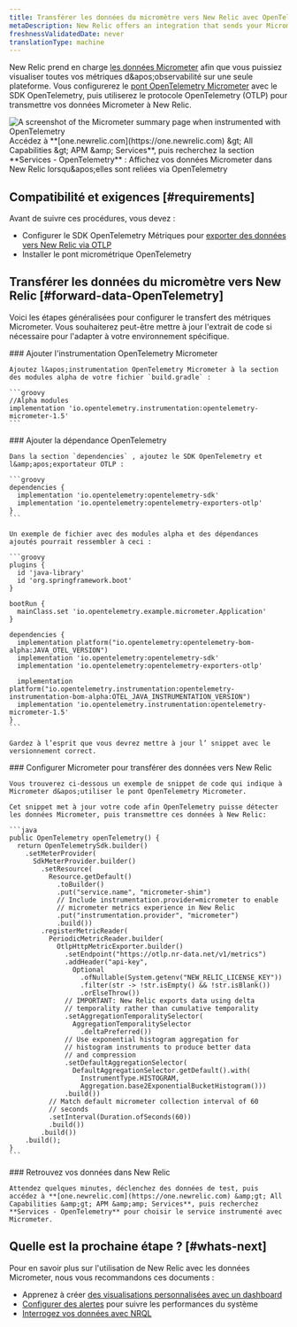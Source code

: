 ```yaml
---
title: Transférer les données du micromètre vers New Relic avec OpenTelemetry
metaDescription: New Relic offers an integration that sends your Micrometer telemetry data to your New Relic account.
freshnessValidatedDate: never
translationType: machine
---
```


New Relic prend en charge [les données Micrometer](https://micrometer.io/) afin que vous puissiez visualiser toutes vos métriques d&amp;apos;observabilité sur une seule plateforme. Vous configurerez le [pont OpenTelemetry Micrometer](https://github.com/open-telemetry/opentelemetry-java-instrumentation/tree/main/instrumentation/micrometer/micrometer-1.5/library) avec le SDK OpenTelemetry, puis utiliserez le protocole OpenTelemetry (OTLP) pour transmettre vos données Micrometer à New Relic.

<img title="Micrometer bridged with OpenTelemetry in New Relic" alt="A screenshot of the Micrometer summary page when instrumented with OpenTelemetry" src="/images/opentelemetry_screenshot-full_micrometer-with-otel.webp" />

<figcaption>
  Accédez à **[one.newrelic.com](https://one.newrelic.com) &amp;gt; All Capabilities &amp;gt; APM &amp;amp; Services**, puis recherchez la section **Services - OpenTelemetry** : Affichez vos données Micrometer dans New Relic lorsqu&amp;apos;elles sont reliées via OpenTelemetry
</figcaption>

## Compatibilité et exigences [#requirements]

Avant de suivre ces procédures, vous devez :

* Configurer le SDK OpenTelemetry Métriques pour [exporter des données vers New Relic via OTLP](/docs/more-integrations/open-source-telemetry-integrations/opentelemetry/opentelemetry-introduction/#how-it-works)
* Installer le pont micrométrique OpenTelemetry

## Transférer les données du micromètre vers New Relic [#forward-data-OpenTelemetry]

Voici les étapes généralisées pour configurer le transfert des métriques Micrometer. Vous souhaiterez peut-être mettre à jour l&apos;extrait de code si nécessaire pour l&apos;adapter à votre environnement spécifique.

<Steps>
  <Step>
    ### Ajouter l&apos;instrumentation OpenTelemetry Micrometer

    Ajoutez l&apos;instrumentation OpenTelemetry Micrometer à la section des modules alpha de votre fichier `build.gradle` :

    ```groovy
    //Alpha modules
    implementation 'io.opentelemetry.instrumentation:opentelemetry-micrometer-1.5'
    ```
  </Step>

  <Step>
    ### Ajouter la dépendance OpenTelemetry

    Dans la section `dependencies` , ajoutez le SDK OpenTelemetry et l&amp;apos;exportateur OTLP :

    ```groovy
    dependencies {
      implementation 'io.opentelemetry:opentelemetry-sdk'
      implementation 'io.opentelemetry:opentelemetry-exporters-otlp'
    }
    ```

    Un exemple de fichier avec des modules alpha et des dépendances ajoutés pourrait ressembler à ceci :

    ```groovy
    plugins {
      id 'java-library'
      id 'org.springframework.boot'
    }

    bootRun {
      mainClass.set 'io.opentelemetry.example.micrometer.Application'
    }

    dependencies {
      implementation platform("io.opentelemetry:opentelemetry-bom-alpha:JAVA_OTEL_VERSION")
      implementation 'io.opentelemetry:opentelemetry-sdk'
      implementation 'io.opentelemetry:opentelemetry-exporters-otlp'

      implementation platform("io.opentelemetry.instrumentation:opentelemetry-instrumentation-bom-alpha:OTEL_JAVA_INSTRUMENTATION_VERSION")
      implementation 'io.opentelemetry.instrumentation:opentelemetry-micrometer-1.5'
    }
    ```

    Gardez à l’esprit que vous devrez mettre à jour l’ snippet avec le versionnement correct.
  </Step>

  <Step>
    ### Configurer Micrometer pour transférer des données vers New Relic

    Vous trouverez ci-dessous un exemple de snippet de code qui indique à Micrometer d&apos;utiliser le pont OpenTelemetry Micrometer.

    Cet snippet met à jour votre code afin OpenTelemetry puisse détecter les données Micrometer, puis transmettre ces données à New Relic:

    ```java
    public OpenTelemetry openTelemetry() {
      return OpenTelemetrySdk.builder()
        .setMeterProvider(
          SdkMeterProvider.builder()
            .setResource(
              Resource.getDefault()
                .toBuilder()
                .put("service.name", "micrometer-shim")
                // Include instrumentation.provider=micrometer to enable
                // micrometer metrics experience in New Relic
                .put("instrumentation.provider", "micrometer")
                .build())
            .registerMetricReader(
              PeriodicMetricReader.builder(
                OtlpHttpMetricExporter.builder()
                  .setEndpoint("https://otlp.nr-data.net/v1/metrics")
                  .addHeader("api-key",
                    Optional
                      .ofNullable(System.getenv("NEW_RELIC_LICENSE_KEY"))
                      .filter(str -> !str.isEmpty() && !str.isBlank())
                      .orElseThrow())
                  // IMPORTANT: New Relic exports data using delta
                  // temporality rather than cumulative temporality
                  .setAggregationTemporalitySelector(
                    AggregationTemporalitySelector
                      .deltaPreferred())
                  // Use exponential histogram aggregation for
                  // histogram instruments to produce better data
                  // and compression
                  .setDefaultAggregationSelector(
                    DefaultAggregationSelector.getDefault().with(
                      InstrumentType.HISTOGRAM,
                      Aggregation.base2ExponentialBucketHistogram()))
                  .build())
              // Match default micrometer collection interval of 60
              // seconds
              .setInterval(Duration.ofSeconds(60))
              .build())
            .build())
        .build();
    }
    ```
  </Step>

  <Step>
    ### Retrouvez vos données dans New Relic

    Attendez quelques minutes, déclenchez des données de test, puis accédez à **[one.newrelic.com](https://one.newrelic.com) &amp;gt; All Capabilities &amp;gt; APM &amp;amp; Services**, puis recherchez **Services - OpenTelemetry** pour choisir le service instrumenté avec Micrometer.
  </Step>
</Steps>

## Quelle est la prochaine étape ? [#whats-next]

Pour en savoir plus sur l&apos;utilisation de New Relic avec les données Micrometer, nous vous recommandons ces documents :

* Apprenez à créer [des visualisations personnalisées avec un dashboard](/docs/query-your-data/explore-query-data/dashboards/introduction-dashboards)
* [Configurer des alertes](/docs/tutorial-create-alerts/create-an-alert) pour suivre les performances du système
* [Interrogez vos données avec NRQL](/docs/nrql/get-started/introduction-nrql-how-nrql-works)
